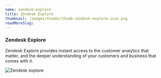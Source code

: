 ```yaml
---
name: zendesk-explore
title: Zendesk Explore
thumbnail: /images/thumbs/thumb-zendesk-explore-icon.png
readMoreSlug:
---
```


### Zendesk Explore

Zendesk Explore provides instant access to the customer analytics that matter, and the deeper understanding of your customers and business that comes with it.

![Zendesk explore](/images/thumbs/zendesk_screenshot_explore.png)
